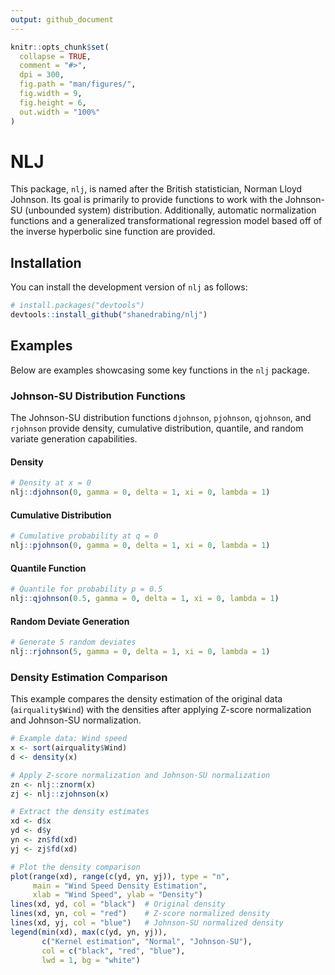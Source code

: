 ```yaml
---
output: github_document
---
```


<!-- README.md is generated from README.Rmd. Please edit that file -->

```r
knitr::opts_chunk$set(
  collapse = TRUE,
  comment = "#>",
  dpi = 300,
  fig.path = "man/figures/",
  fig.width = 9,
  fig.height = 6,
  out.width = "100%"
)
```

# NLJ

This package, `nlj`, is named after the British statistician, Norman Lloyd
Johnson. Its goal is primarily to provide functions to work with the Johnson-SU
(unbounded system) distribution. Additionally, automatic normalization
functions and a generalized transformational regression model based off of the
inverse hyperbolic sine function are provided.

## Installation

You can install the development version of `nlj` as follows:

``` r
# install.packages("devtools")
devtools::install_github("shanedrabing/nlj")
```

## Examples

Below are examples showcasing some key functions in the `nlj` package.

### Johnson-SU Distribution Functions

The Johnson-SU distribution functions `djohnson`, `pjohnson`, `qjohnson`, and
`rjohnson` provide density, cumulative distribution, quantile, and random
variate generation capabilities.

#### Density

```r
# Density at x = 0
nlj::djohnson(0, gamma = 0, delta = 1, xi = 0, lambda = 1)
```

#### Cumulative Distribution

```r
# Cumulative probability at q = 0
nlj::pjohnson(0, gamma = 0, delta = 1, xi = 0, lambda = 1)
```

#### Quantile Function

```r
# Quantile for probability p = 0.5
nlj::qjohnson(0.5, gamma = 0, delta = 1, xi = 0, lambda = 1)
```

#### Random Deviate Generation

```r
# Generate 5 random deviates
nlj::rjohnson(5, gamma = 0, delta = 1, xi = 0, lambda = 1)
```

### Density Estimation Comparison

This example compares the density estimation of the original data
(`airquality$Wind`) with the densities after applying Z-score normalization and
Johnson-SU normalization.

```r
# Example data: Wind speed
x <- sort(airquality$Wind)
d <- density(x)

# Apply Z-score normalization and Johnson-SU normalization
zn <- nlj::znorm(x)
zj <- nlj::zjohnson(x)

# Extract the density estimates
xd <- d$x
yd <- d$y
yn <- zn$fd(xd)
yj <- zj$fd(xd)

# Plot the density comparison
plot(range(xd), range(c(yd, yn, yj)), type = "n",
     main = "Wind Speed Density Estimation",
     xlab = "Wind Speed", ylab = "Density")
lines(xd, yd, col = "black")  # Original density
lines(xd, yn, col = "red")    # Z-score normalized density
lines(xd, yj, col = "blue")   # Johnson-SU normalized density
legend(min(xd), max(c(yd, yn, yj)),
       c("Kernel estimation", "Normal", "Johnson-SU"),
       col = c("black", "red", "blue"),
       lwd = 1, bg = "white")
```
